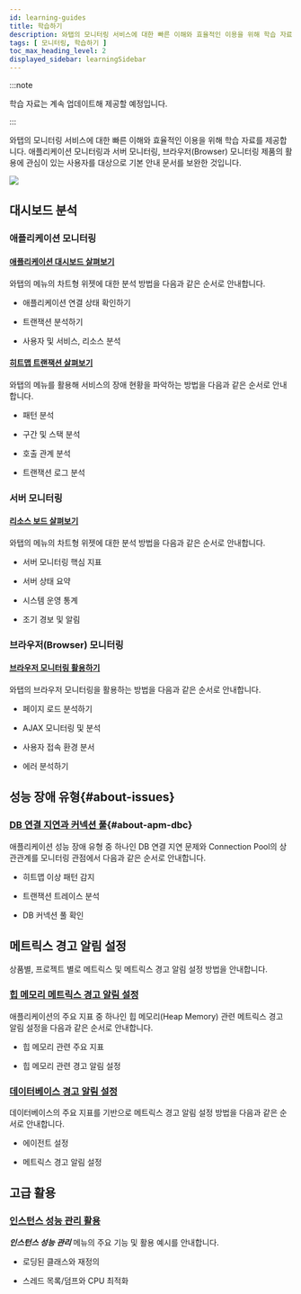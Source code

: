 ```yaml
---
id: learning-guides
title: 학습하기
description: 와탭의 모니터링 서비스에 대한 빠른 이해와 효율적인 이용을 위해 학습 자료를 제공합니다.
tags: [ 모니터링, 학습하기 ]
toc_max_heading_level: 2
displayed_sidebar: learningSidebar
---
```


:::note

학습 자료는 계속 업데이트해 제공할 예정입니다.

:::

와탭의 모니터링 서비스에 대한 빠른 이해와 효율적인 이용을 위해 학습 자료를 제공합니다. 애플리케이션 모니터링과 서버 모니터링, 브라우저(Browser) 모니터링 제품의 활용에 관심이 있는 사용자를 대상으로 기본 안내 문서를 보완한 것입니다. 

![](/img/learning-cover.png)

## 대시보드 분석 

### 애플리케이션 모니터링

#### [애플리케이션 대시보드 살펴보기](best-practice-guides/about-apm-dashboard)

와탭의 <Cmdname sid="application_dashboard" className="uitext" /> 메뉴의 차트형 위젯에 대한 분석 방법을 다음과 같은 순서로 안내합니다.

* 애플리케이션 연결 상태 확인하기

* 트랜잭션 분석하기

* 사용자 및 서비스, 리소스 분석

#### [히트맵 트랜잭션 살펴보기](best-practice-guides/about-apm-hitmap-class)

와탭의 <Cmdname sid="hitmap_transaction" className="uitext" /> 메뉴를 활용해 서비스의 장애 현황을 파악하는 방법을 다음과 같은 순서로 안내합니다.

* 패턴 분석

* 구간 및 스택 분석

* 호출 관계 분석

* 트랜잭션 로그 분석

### 서버 모니터링

#### [리소스 보드 살펴보기](best-practice-guides/about-server-dashboard)

와탭의 <Cmdname sid="sms_resource_board" className="uitext" /> 메뉴의 차트형 위젯에 대한 분석 방법을 다음과 같은 순서로 안내합니다.

* 서버 모니터링 핵심 지표

* 서버 상태 요약

* 시스템 운영 통계

* 조기 경보 및 알림


### 브라우저(Browser) 모니터링

#### [브라우저 모니터링 활용하기](best-practice-guides/using-browser-monitoring)

와탭의 브라우저 모니터링을 활용하는 방법을 다음과 같은 순서로 안내합니다.

* 페이지 로드 분석하기

* AJAX 모니터링 및 분석

* 사용자 접속 환경 분서

* 에러 분석하기

## 성능 장애 유형{#about-issues}

### [DB 연결 지연과 커넥션 풀](best-practice-guides/about-apm-dbc){#about-apm-dbc}

애플리케이션 성능 장애 유형 중 하나인 DB 연결 지연 문제와 Connection Pool의 상관관계를 모니터링 관점에서 다음과 같은 순서로 안내합니다.

* 히트맵 이상 패턴 감지

* 트랜잭션 트레이스 분석

* DB 커넥션 풀 확인

## 메트릭스 경고 알림 설정

상품별, 프로젝트 별로 메트릭스 및 메트릭스 경고 알림 설정 방법을 안내합니다.

### [힙 메모리 메트릭스 경고 알림 설정](best-practice-guides/about-apm-heap-memory)

애플리케이션의 주요 지표 중 하나인 힙 메모리(Heap Memory) 관련 메트릭스 경고 알림 설정을 다음과 같은 순서로 안내합니다.

* 힙 메모리 관련 주요 지표

* 힙 메모리 관련 경고 알림 설정 

### [데이터베이스 경고 알림 설정](best-practice-guides/set-db-metric-warning-notice)

데이터베이스의 주요 지표를 기반으로 메트릭스 경고 알림 설정 방법을 다음과 같은 순서로 안내합니다.

* 에이전트 설정

* 메트릭스 경고 알림 설정

## 고급 활용

### [인스턴스 성능 관리 활용](best-pracice-guides/about-instance-performance-analysis) 

***인스턴스 성능 관리*** 메뉴의 주요 기능 및 활용 예시를 안내합니다. 

* 로딩된 클래스와 재정의

* 스레드 목록/덤프와 CPU 최적화